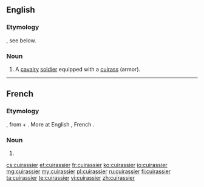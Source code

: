 ==English==

===Etymology===
{{borrowing|fr|cuirassier}}, see below.

===Noun===
{{en-noun}}

# {{historical}} A [[cavalry]] [[soldier]] equipped with a [[cuirass]] (armor).

----

==French==

===Etymology===
{{etyl|fro|fr}} {{term|cuiracer|lang=fro}}, from {{term|cuirace|lang=fro}} + {{term|-er|lang=fro}}. More at English {{term|cuirass|lang=en}}, French {{term|cuirasse|lang=fr}}.

===Noun===
{{fr-noun|m}}

# {{l|en|cuirassier}}

[[cs:cuirassier]]
[[et:cuirassier]]
[[fr:cuirassier]]
[[ko:cuirassier]]
[[io:cuirassier]]
[[mg:cuirassier]]
[[my:cuirassier]]
[[pl:cuirassier]]
[[ru:cuirassier]]
[[fi:cuirassier]]
[[ta:cuirassier]]
[[te:cuirassier]]
[[vi:cuirassier]]
[[zh:cuirassier]]
